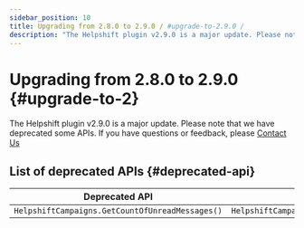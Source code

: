 ```yaml
---
sidebar_position: 10
title: Upgrading from 2.8.0 to 2.9.0 / #upgrade-to-2.9.0 /
description: "The Helpshift plugin v2.9.0 is a major update. Please note that we have deprecated some APIs. If you have questions or feedback, please Contact Us"
---
```




# Upgrading from 2.8.0 to 2.9.0 {#upgrade-to-2}

<Intro>

The Helpshift plugin v2.9.0 is a major update. Please note that we have deprecated some APIs. If you have questions or feedback, please <a href="https://support.helpshift.com/kb/contact/" target="_blank">Contact Us</a>


</Intro>


## List of deprecated APIs {#deprecated-api}
| Deprecated API | New API |
|----------------|---------|
| `HelpshiftCampaigns.GetCountOfUnreadMessages()`   | `HelpshiftCampaigns.RequestUnreadMessagesCount()`  |
